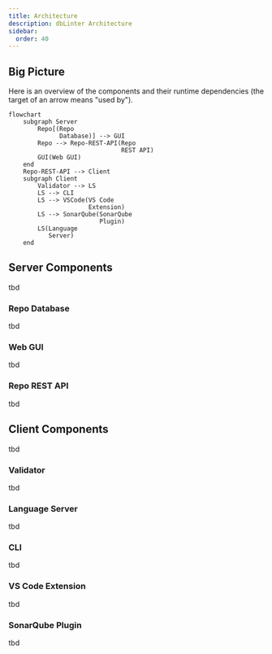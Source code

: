 ```yaml
---
title: Architecture
description: dbLinter Architecture
sidebar:
  order: 40
---
```


## Big Picture

Here is an overview of the components and their runtime dependencies (the target of an arrow means "used by").

```mermaid
flowchart
    subgraph Server
        Repo[(Repo
              Database)] --> GUI
        Repo --> Repo-REST-API(Repo
                               REST API)
        GUI(Web GUI)
    end
    Repo-REST-API --> Client
    subgraph Client
        Validator --> LS
        LS --> CLI
        LS --> VSCode(VS Code
                      Extension)
        LS --> SonarQube(SonarQube
                         Plugin)
        LS(Language
           Server)
    end
```

## Server Components

tbd

### Repo Database

tbd

### Web GUI

tbd

### Repo REST API

tbd

## Client Components

tbd

### Validator

tbd

### Language Server

tbd

### CLI

tbd

### VS Code Extension

tbd

### SonarQube Plugin

tbd

